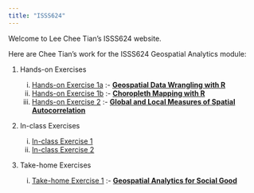 ```yaml
---
title: "ISSS624"
---
```


Welcome to Lee Chee Tian's ISSS624 website.

Here are Chee Tian's work for the ISSS624 Geospatial Analytics module:

1.  Hands-on Exercises

    i)  [Hands-on Exercise 1a](Hands-on_Ex/Hands-on_Ex1/hands-on_ex1a.qmd) :- [**Geospatial Data Wrangling with R**](Hands-on_Ex/Hands-on_Ex1/hands-on_ex1a.qmd)
    ii) [Hands-on Exercise 1b](Hands-on_Ex/Hands-on_Ex1/hands-on_ex1b.qmd) :- [**Choropleth Mapping with R**](Hands-on_Ex/Hands-on_Ex1/hands-on_ex1b.qmd)
    iii) [Hands-on Exercise 2](Hands-on_Ex/Hands-on_Ex2/hands-on_ex2.qmd) :- [**Global and Local Measures of Spatial Autocorrelation**](Hands-on_Ex/Hands-on_Ex2/hands-on_ex2.qmd)

2.  In-class Exercises

    i.  [In-class Exercise 1](In-class_Ex/In-class_Ex1/in-class_ex1.qmd)
    ii. [In-class Exercise 2](In-class_Ex/In-class_Ex2/in-class_ex2.qmd)

3.  Take-home Exercises

    i.  [Take-home Exercise 1](Take-home_Ex/Take-home_Ex1/take-home_ex1.qmd) :- [**Geospatial Analytics for Social Good**](Take-home_Ex/Take-home_Ex1/take-home_ex1.qmd)
